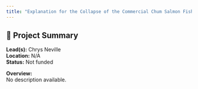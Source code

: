 ```yaml
---
title: "Explanation for the Collapse of the Commercial Chum Salmon Fishery in British Columbia"
---
```


## 🧬 Project Summary

**Lead(s):** Chrys Neville  
**Location:** N/A  
**Status:** Not funded  

**Overview:**  
No description available.